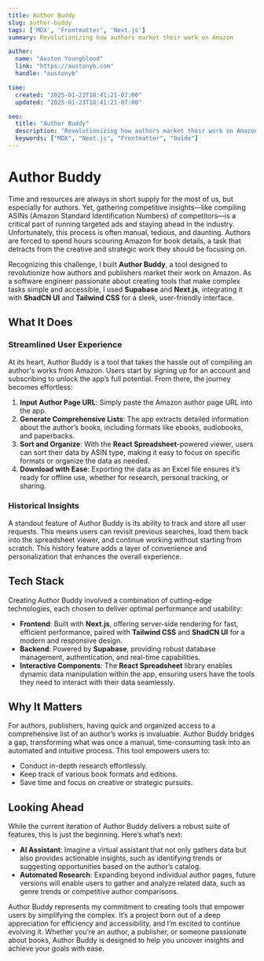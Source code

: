 ```yaml
---
title: Author Buddy
slug: author-buddy
tags: ['MDX', 'Frontmatter', 'Next.js']
summary: Revolutionizing how authors market their work on Amazon

author:
  name: "Auston Youngblood"
  link: "https://austonyb.com"
  handle: "austonyb"

time:
  created: "2025-01-23T18:41:21-07:00"
  updated: "2025-01-23T18:41:21-07:00"

seo:
  title: "Author Buddy"
  description: "Revolutionizing how authors market their work on Amazon"
  keywords: ["MDX", "Next.js", "Frontmatter", "Guide"]
---
```


# Author Buddy

Time and resources are always in short supply for the most of us, but especially for authors. Yet, gathering competitive insights—like compiling ASINs (Amazon Standard Identification Numbers) of competitors—is a critical part of running targeted ads and staying ahead in the industry. Unfortunately, this process is often manual, tedious, and daunting. Authors are forced to spend hours scouring Amazon for book details, a task that detracts from the creative and strategic work they should be focusing on.

Recognizing this challenge, I built **Author Buddy**, a tool designed to revolutionize how authors and publishers market their work on Amazon. As a software engineer passionate about creating tools that make complex tasks simple and accessible, I used **Supabase** and **Next.js**, integrating it with **ShadCN UI** and **Tailwind CSS** for a sleek, user-friendly interface.

## What It Does

### Streamlined User Experience

At its heart, Author Buddy is a tool that takes the hassle out of compiling an author's works from Amazon. Users start by signing up for an account and subscribing to unlock the app’s full potential. From there, the journey becomes effortless:

1. **Input Author Page URL**: Simply paste the Amazon author page URL into the app.
2. **Generate Comprehensive Lists**: The app extracts detailed information about the author’s books, including formats like ebooks, audiobooks, and paperbacks.
3. **Sort and Organize**: With the **React Spreadsheet**-powered viewer, users can sort their data by ASIN type, making it easy to focus on specific formats or organize the data as needed.
4. **Download with Ease**: Exporting the data as an Excel file ensures it’s ready for offline use, whether for research, personal tracking, or sharing.

### Historical Insights

A standout feature of Author Buddy is its ability to track and store all user requests. This means users can revisit previous searches, load them back into the spreadsheet viewer, and continue working without starting from scratch. This history feature adds a layer of convenience and personalization that enhances the overall experience.

## Tech Stack

Creating Author Buddy involved a combination of cutting-edge technologies, each chosen to deliver optimal performance and usability:

- **Frontend**: Built with **Next.js**, offering server-side rendering for fast, efficient performance, paired with **Tailwind CSS** and **ShadCN UI** for a modern and responsive design.
- **Backend**: Powered by **Supabase**, providing robust database management, authentication, and real-time capabilities.
- **Interactive Components**: The **React Spreadsheet** library enables dynamic data manipulation within the app, ensuring users have the tools they need to interact with their data seamlessly.

## Why It Matters

For authors, publishers, having quick and organized access to a comprehensive list of an author’s works is invaluable. Author Buddy bridges a gap, transforming what was once a manual, time-consuming task into an automated and intuitive process. This tool empowers users to:

- Conduct in-depth research effortlessly.
- Keep track of various book formats and editions.
- Save time and focus on creative or strategic pursuits.

## Looking Ahead

While the current iteration of Author Buddy delivers a robust suite of features, this is just the beginning. Here’s what’s next:

- **AI Assistant**: Imagine a virtual assistant that not only gathers data but also provides actionable insights, such as identifying trends or suggesting opportunities based on the author’s catalog.
- **Automated Research**: Expanding beyond individual author pages, future versions will enable users to gather and analyze related data, such as genre trends or competitive author comparisons.

Author Buddy represents my commitment to creating tools that empower users by simplifying the complex. It’s a project born out of a deep appreciation for efficiency and accessibility, and I’m excited to continue evolving it. Whether you’re an author, a publisher, or someone passionate about books, Author Buddy is designed to help you uncover insights and achieve your goals with ease.


